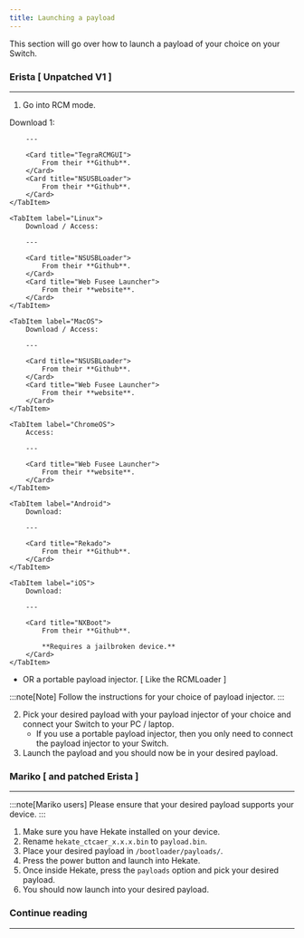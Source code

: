 ```yaml
---
title: Launching a payload
---
```


This section will go over how to launch a payload of your choice on your Switch.

### Erista [ Unpatched V1 ]

---

1. Go into RCM mode.


<Tabs>
    <TabItem label="Windows">
        Download 1:

        ---

        <Card title="TegraRCMGUI">
            From their **Github**.
        </Card>
        <Card title="NSUSBLoader">
            From their **Github**.
        </Card>
    </TabItem>

    <TabItem label="Linux">
        Download / Access:

        ---

        <Card title="NSUSBLoader">
            From their **Github**.
        </Card>
        <Card title="Web Fusee Launcher">
            From their **website**.
        </Card>
    </TabItem>

    <TabItem label="MacOS">
        Download / Access:

        ---

        <Card title="NSUSBLoader">
            From their **Github**.
        </Card>
        <Card title="Web Fusee Launcher">
            From their **website**.
        </Card>
    </TabItem>

    <TabItem label="ChromeOS">
        Access:

        ---

        <Card title="Web Fusee Launcher">
            From their **website**.
        </Card>
    </TabItem>

    <TabItem label="Android">
        Download:

        ---

        <Card title="Rekado">
            From their **Github**.
        </Card>
    </TabItem>

    <TabItem label="iOS">
        Download:

        ---

        <Card title="NXBoot">
            From their **Github**.

            **Requires a jailbroken device.**
        </Card>
    </TabItem>
</Tabs>

- OR a portable payload injector. [ Like the RCMLoader ]

:::note[Note]
Follow the instructions for your choice of payload injector.
:::

2. Pick your desired payload with your payload injector of your choice and connect your Switch to your PC / laptop.
    - If you use a portable payload injector, then you only need to connect the payload injector to your Switch.
3. Launch the payload and you should now be in your desired payload.

### Mariko [ and patched Erista ]

---

:::note[Mariko users]
Please ensure that your desired payload supports your device.
:::

1. Make sure you have Hekate installed on your device.
2. Rename ```hekate_ctcaer_x.x.x.bin``` to ```payload.bin```.
3. Place your desired payload in ```/bootloader/payloads/```.
4. Press the power button and launch into Hekate.
5. Once inside Hekate, press the ```payloads``` option and pick your desired payload.
6. You should now launch into your desired payload.

### Continue reading

---